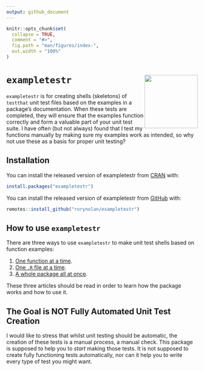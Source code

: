 ```yaml
---
output: github_document
---
```


<!-- README.md is generated from README.Rmd. Please edit that file -->

```r
knitr::opts_chunk$set(
  collapse = TRUE,
  comment = "#>",
  fig.path = "man/figures/index-",
  out.width = "100%"
)
```

# `exampletestr` <img src="man/figures/logo.png" align="right" height=140/>

`exampletestr` is for creating shells (skeletons) of `testthat` unit test files based on the examples in a package's documentation. When these tests are completed, they will ensure that the examples function correctly and form a valuable part of your unit test suite. I have often (but not always) found that I test my functions manually by making sure my examples work as intended, so why not use these as a basis for proper unit testing?

## Installation

You can install the released version of exampletestr from [CRAN](https://CRAN.R-project.org/package=exampletestr) with:

```r
install.packages("exampletestr")
```

You can install the released version of exampletestr from [GitHub](https://github.com/rorynolan/exampletestr) with:

```r
remotes::install_github("rorynolan/exampletestr")
```


## How to use `exampletestr`

There are three ways to use `exampletestr` to make unit test shells based on function examples:

1. [One function at a time](https://rorynolan.github.io/exampletestr/articles/one-function-at-a-time.html).
1. [One `.R` file at a time](https://rorynolan.github.io/exampletestr/articles/one-file-at-a-time.html).
1. [A whole package all at once](https://rorynolan.github.io/exampletestr/articles/whole-package.html).

These three articles should be read in order to learn how the package works and how to use it.


## The Goal is NOT Fully Automated Unit Test Creation

I would like to stress that whilst unit testing should be automatic, the creation of these tests is a manual process, a manual check. This package is supposed to help you to _start_ making those tests. It is not supposed to create fully functioning tests automatically, nor can it help you to write every type of test you might want.
